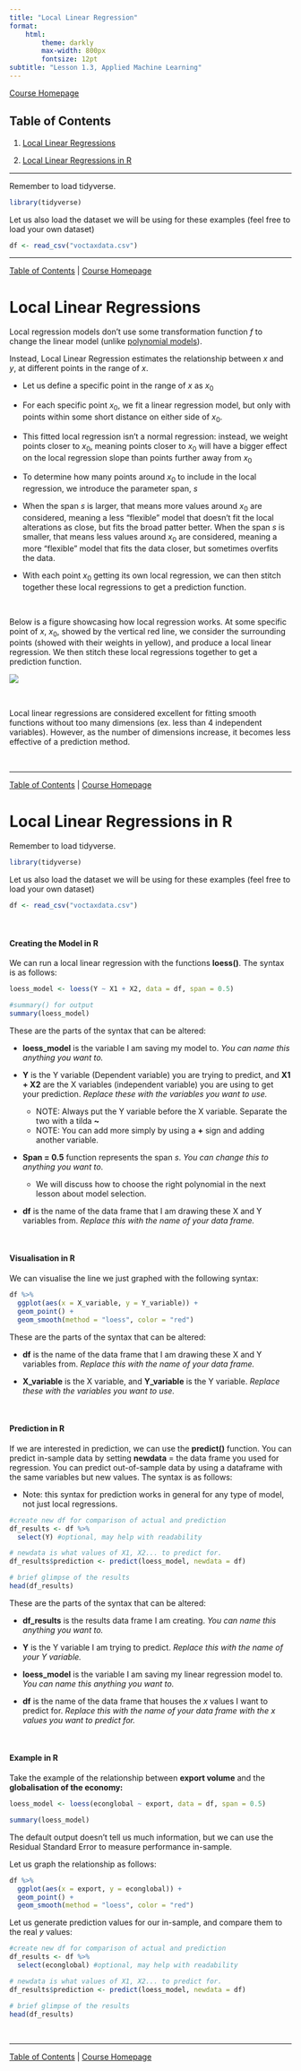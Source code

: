 ```yaml
---
title: "Local Linear Regression"
format:
    html:
        theme: darkly
        max-width: 800px
        fontsize: 12pt
subtitle: "Lesson 1.3, Applied Machine Learning"
---
```


[Course Homepage](https://politicalscience.github.io/ml)

## Table of Contents {#contents}

1.  [Local Linear Regressions](#local)

2.  [Local Linear Regressions in R](#r)

------------------------------------------------------------------------

Remember to load tidyverse.

```r
library(tidyverse)
```

Let us also load the dataset we will be using for these examples (feel free to load your own dataset)

```r
df <- read_csv("voctaxdata.csv")
```

------------------------------------------------------------------------

[Table of Contents](#contents) \| [Course Homepage](https://politicalscience.github.io/ml)

# Local Linear Regressions {#local}

Local regression models don't use some transformation function $f$ to change the linear model (unlike [polynomial models](https://politicalscience.github.io/ml/1-1.html)).

Instead, Local Linear Regression estimates the relationship between $x$ and $y$, at different points in the range of $x$.

-   Let us define a specific point in the range of $x$ as $x_0$

-   For each specific point $x_0$, we fit a linear regression model, but only with points within some short distance on either side of $x_0$.

-   This fitted local regression isn't a normal regression: instead, we weight points closer to $x_0$, meaning points closer to $x_0$ will have a bigger effect on the local regression slope than points further away from $x_0$

-   To determine how many points around $x_0$ to include in the local regression, we introduce the parameter span, $s$

-   When the span $s$ is larger, that means more values around $x_0$ are considered, meaning a less "flexible" model that doesn't fit the local alterations as close, but fits the broad patter better. When the span $s$ is smaller, that means less values around $x_0$ are considered, meaning a more "flexible" model that fits the data closer, but sometimes overfits the data.

-   With each point $x_0$ getting its own local regression, we can then stitch together these local regressions to get a prediction function.

<br />

Below is a figure showcasing how local regression works. At some specific point of $x$, $x_0$, showed by the vertical red line, we consider the surrounding points (showed with their weights in yellow), and produce a local linear regression. We then stitch these local regressions together to get a prediction function.

![](localregression.png)

<br />

Local linear regressions are considered excellent for fitting smooth functions without too many dimensions (ex. less than 4 independent variables). However, as the number of dimensions increase, it becomes less effective of a prediction method.

<br />

------------------------------------------------------------------------

[Table of Contents](#contents) \| [Course Homepage](https://politicalscience.github.io/ml)

# Local Linear Regressions in R {#r}

Remember to load tidyverse.

```r
library(tidyverse)
```

Let us also load the dataset we will be using for these examples (feel free to load your own dataset)

```r
df <- read_csv("voctaxdata.csv")
```

<br />

#### Creating the Model in R

We can run a local linear regression with the functions **loess()**. The syntax is as follows:

```r
loess_model <- loess(Y ~ X1 + X2, data = df, span = 0.5)

#summary() for output
summary(loess_model)
```

These are the parts of the syntax that can be altered:

-   **loess_model** is the variable I am saving my model to. *You can name this anything you want to.*

-   **Y** is the Y variable (Dependent variable) you are trying to predict, and **X1 + X2** are the X variables (independent variable) you are using to get your prediction. *Replace these with the variables you want to use.*

    -   NOTE: Always put the Y variable before the X variable. Separate the two with a tilda **\~**
    -   NOTE: You can add more simply by using a **+** sign and adding another variable.

-   **Span = 0.5** function represents the span $s$. *You can change this to anything you want to*.

    -   We will discuss how to choose the right polynomial in the next lesson about model selection.

-   **df** is the name of the data frame that I am drawing these X and Y variables from. *Replace this with the name of your data frame.*

<br />

#### Visualisation in R

We can visualise the line we just graphed with the following syntax:

```r
df %>%
  ggplot(aes(x = X_variable, y = Y_variable)) +
  geom_point() +
  geom_smooth(method = "loess", color = "red")
```

These are the parts of the syntax that can be altered:

-   **df** is the name of the data frame that I am drawing these X and Y variables from. *Replace this with the name of your data frame.*

-   **X_variable** is the X variable, and **Y_variable** is the Y variable. *Replace these with the variables you want to use.*

<br />

#### Prediction in R

If we are interested in prediction, we can use the **predict()** function. You can predict in-sample data by setting **newdata** = the data frame you used for regression. You can predict out-of-sample data by using a dataframe with the same variables but new values. The syntax is as follows:

-   Note: this syntax for prediction works in general for any type of model, not just local regressions.

```r
#create new df for comparison of actual and prediction
df_results <- df %>%
  select(Y) #optional, may help with readability

# newdata is what values of X1, X2... to predict for.
df_results$prediction <- predict(loess_model, newdata = df)

# brief glimpse of the results
head(df_results)
```

These are the parts of the syntax that can be altered:

-   **df_results** is the results data frame I am creating. *You can name this anything you want to.*

-   **Y** is the Y variable I am trying to predict. *Replace this with the name of your Y variable.*

-   **loess_model** is the variable I am saving my linear regression model to. *You can name this anything you want to.*

-   **df** is the name of the data frame that houses the $x$ values I want to predict for. *Replace this with the name of your data frame with the* $x$ *values you want to predict for.*

<br />

#### Example in R

Take the example of the relationship between **export volume** and the **globalisation of the economy:**

```r
loess_model <- loess(econglobal ~ export, data = df, span = 0.5)

summary(loess_model)
```

The default output doesn't tell us much information, but we can use the Residual Standard Error to measure performance in-sample.

Let us graph the relationship as follows:

```r
df %>%
  ggplot(aes(x = export, y = econglobal)) +
  geom_point() +
  geom_smooth(method = "loess", color = "red")
```

Let us generate prediction values for our in-sample, and compare them to the real $y$ values:

```r
#create new df for comparison of actual and prediction
df_results <- df %>%
  select(econglobal) #optional, may help with readability

# newdata is what values of X1, X2... to predict for.
df_results$prediction <- predict(loess_model, newdata = df)

# brief glimpse of the results
head(df_results)
```

<br />

------------------------------------------------------------------------

[Table of Contents](#contents) \| [Course Homepage](https://politicalscience.github.io/ml)